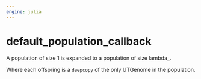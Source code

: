 ```yaml
---
engine: julia
---
```


# default_population_callback {#sec-doc}
    

::: {.callout-note appearance="simple" title="docblock" collapse=false}    

A population of size 1 is expanded to a population of size lambda_. 
 
Where each offspring is a `deepcopy` of the only UTGenome in the population.
 


:::
    


